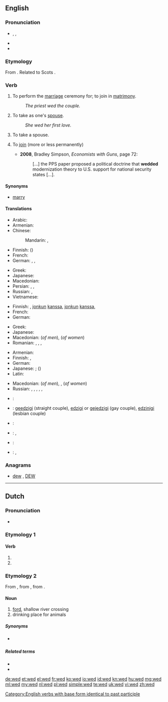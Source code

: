 {{also|Wed}}
==English==

===Pronunciation===
* {{enPR|wĕdʹ}}, {{IPA|/ˈwɛd/}}, {{X-SAMPA|/"wEd/}}
* {{audio|en-us-wed.ogg|Audio (US)}}
* {{rhymes|ɛd}}

===Etymology===
From {{etyl|ang}} {{term|weddian|lang=ang}}. Related to Scots {{term|wed||pledge|lang=sco}}.

===Verb===
{{en-verb|weds|wedding|'''wed '''or''' [[wedded]]'''|'''wed '''or''' [[wedded]]'''}}

# {{transitive}} To perform the [[marriage]] ceremony for; to join in [[matrimony]].
#: ''The priest wed the couple.''
# {{transitive}} To take as one's [[spouse]].
#: ''She wed her first love.''
# {{intransitive}} To take a spouse.
# {{figuratively}} To [[join]] (more or less permanently)
#* '''2008''', Bradley Simpson, ''Economists with Guns'', page 72:
#*: [...] the PPS paper proposed a political doctrine that '''wedded''' modernization theory to U.S. support for national security states [...].

====Synonyms====
* [[marry]]

====Translations====
{{trans-top|to join in matrimony}}
* Arabic: {{t-|ar|تزوج|tr=tazawwaja}}
* Armenian: {{t-|hy|ամուսնացնել|tr=amusnac’nel}}
* Chinese:
*: Mandarin: {{t-|cmn|結婚|sc=Hani}}, {{t-|cmn|结婚|tr=jiéhūn|sc=Hani}}
* Finnish: {{t+|fi|vihkiä}} ({{t+|fi|avioliitto|alt=avioliittoon}})
* French: {{t+|fr|marier}}
* German: {{t+|de|trauen}}, {{t-|de|verheiraten}}, {{t+|de|vermählen}}
{{trans-mid}}
* Greek: {{t+|el|παντρεύω|tr=pantrévo|sc=Grek}}
* Japanese: {{t+|ja|結婚|alt=結婚する|tr=けっこんする, kekkon-surú}}
* Macedonian: {{t-|mk|венчава|tr=vénčava}}
* Persian: {{t+|fa|پیوند|tr=peyvand|xs=Persian}}, {{t+|fa|ازدواج|tr=ezdevâj|xs=Persian}},  {{t+|fa|زناشويي|tr=zanâšōei|xs=Persian}}
* Russian: {{t+|ru|жениться|tr=ženít’sja}}, {{t+|ru|пожениться|tr=poženít’sja}}
* Vietnamese: {{t+|vi|cưới}}
{{trans-bottom}}

{{trans-top|transitive: to take as one's spouse}}
* Finnish: {{t+|fi|naida}}, {{t+|fi|avioitua}} [[jonkun]] [[kanssa]], {{t+|fi|mennä naimisiin}} [[jonkun]] [[kanssa]], {{t+|fi|ottaa}} {{t+|fi|puoliso|alt=puolisokseen}}
* French: {{t+|fr|épouser}}
* German: {{t+|de|heiraten}}
{{trans-mid}}
* Greek: {{t+|el|παντρεύομαι|tr=pantrévomai|sc=Grek}}
* Japanese: {{t+|ja|結婚|alt=結婚する|tr=けっこんする, kekkon-surú}}
* Macedonian: {{t-|mk|жени|tr=žéni}} (''of men''), {{t-|mk|мажи|tr=máži}} (''of women'')
* Romanian: {{t+|ro|căsători}}, {{t-|ro|însura}}, {{t+|ro|mărita}}, {{t+|ro|cununa}}
{{trans-bottom}}

{{trans-top|intransitive: to take a spouse}}
* Armenian: {{t-|hy|ամուսնանալ|tr=amusnanal}}
* Finnish: {{t+|fi|avioitua}}, {{t+|fi|mennä naimisiin}}
* German: {{t+|de|heiraten}}
* Japanese: {{t+|ja|結婚|alt=結婚する|tr=けっこんする, kekkon-surú}}; {{qualifier|male's action}} {{t-|ja|めとる|tr=metoru}} ({{t-|ja|娶る}})
* Latin: {{t-|la|nubo}}
{{trans-mid}}
* Macedonian: {{t-|mk|се венчава|tr=se vénčava}} (''of men''), {{t-|mk|се мажи|tr=se máži}}, {{t-|mk|се жени|tr=se žéni}} (''of women'')
* Russian: {{t+|ru|жениться|tr=ženít’sja}} {{qualifier| + [[на]] + prepositional case, of a man or reflexive}}, {{t-|ru|выходить замуж|tr=vyxodít' zámuž}} {{pf.}}, {{t+|ru|выйти замуж|tr=výjti zámuž}} {{pf.}},  {{qualifier| + [[за]] + accusative case, of a woman}}, {{qualifier|outdated}} {{t-|ru|брать в жёны|tr=brat' v žóny}},  {{t-|ru|взять в жёны|tr=vzjat' v žóny}} {{qualifier|transitive, of a man}}
{{trans-bottom}}

{{checktrans-top}}
* {{ttbc|nl}}: {{t+|nl|trouwen}}
* {{ttbc|eo}}: [[geedzigi]] (straight couple), [[edzigi]] or [[gejedzigi]] (gay couple), [[edzinigi]] (lesbian couple)
* {{ttbc|fr}}: {{t+|fr|marier}}
* {{ttbc|id}}: {{t|id|nikah|alt=menikahi}}, {{t|id|nikah|alt=menikah}}
* {{ttbc|pt}}: {{t+|pt|casar}}
* {{ttbc|es}}: {{t+|es|casar}}, {{t|es|casarse}} {{t|es|con}}
{{trans-bottom}}

===Anagrams===
* [[dew#English|dew]] , [[DEW#English|DEW]]

[[Category:English verbs with base form identical to past participle]]

----

==Dutch==

===Pronunciation===
* {{rhymes|ɛt|lang=nl}}

===Etymology 1===

====Verb====
{{head|nl}}

# {{nl-verb-form|p=1|n=sg|t=pres|m=ind|wedden}}
# {{nl-verb-form|m=imp|wedden}}

===Etymology 2===
From {{etyl|dum|nl}} {{term|wedde|lang=dum}}, from {{etyl|odt|nl}} {{recons|weddi|lang=odt}}, from {{etyl|gem-pro|nl}} {{recons|wadjan|lang=gem-pro}}.

====Noun====
{{nl-noun|n|wedden|wedje}}

# [[ford]], shallow river crossing
# drinking place for animals

=====Synonyms=====
* {{sense|ford}} {{l|nl|voorde}}

=====Related terms=====
* {{l|nl|wad}}
* {{l|nl|waden}}

[[de:wed]]
[[et:wed]]
[[el:wed]]
[[fr:wed]]
[[ko:wed]]
[[io:wed]]
[[id:wed]]
[[kn:wed]]
[[hu:wed]]
[[mg:wed]]
[[ml:wed]]
[[my:wed]]
[[nl:wed]]
[[pl:wed]]
[[simple:wed]]
[[te:wed]]
[[uk:wed]]
[[vi:wed]]
[[zh:wed]]